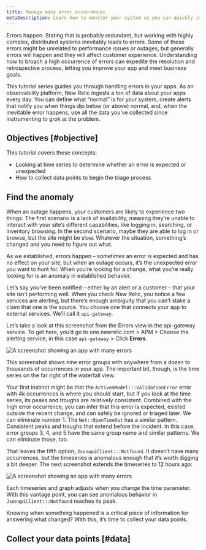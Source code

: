 ```yaml
---
title: Manage many error occurrences
metaDescription: Learn how to monitor your system so you can quickly identify and resolve many error occurrences fast. 
---
```




Errors happen. Stating that is probably redundant, but working with highly complex, distributed systems inevitably leads to errors. Some of these errors might be unrelated to performance issues or outages, but generally errors will happen and they will affect customer experience. Understanding how to broach a high occurrence of errors can expedite the resolution and retrospective process, letting you improve your app and meet business goals. 

This tutorial series guides you through handling errors in your apps. As an observability platform, New Relic ingests a ton of data about your apps every day. You can define what “normal” is for your system, create alerts that notify you when things dip below (or above) normal, and, when the inevitable error happens, use all the data you’ve collected since instrumenting to grok at the problem. 

## Objectives [#objective]

This tutorial covers these concepts:

* Looking at time series to determine whether an error is expected or unexpected
* How to collect data points to begin the triage process

## Find the anomaly 

When an outage happens, your customers are likely to experience two things. The first scenario is a lack of availability, meaning they’re unable to interact with your site’s different capabilities, like logging in, searching, or inventory browsing. In the second scenario, maybe they are able to log in or browse, but the site might be slow. Whatever the situation, something’s changed and you need to figure out what.

As we established, errors happen – sometimes an error is expected and has no effect on your site, but when an outage occurs, it’s the unexpected error you want to hunt for. When you’re looking for a change, what you’re really looking for is an anomaly in established behavior.

Let’s say you’ve been notified – either by an alert or a customer – that your site isn’t performing well. When you check New Relic, you notice a few services are alerting, but there’s enough ambiguity that you can’t stake a claim that one is the source. You choose one that connects your app to external services. We’ll call it `api-gateway`. 

Let’s take a look at this screenshot from the Errors view in the api-gateway service. To get here, you’d go to one.newrelic.com > APM > Choose the alerting service, in this case `api-gateway` > Click **Errors**. 

<img
title="Overview errors affecting your services"
alt="A screenshot showing an app with many errors"
src={apmErrorsInboxPage}
/>


This screenshot shows nine error groups with anywhere from a dozen to thousands of occurrences in your app. The important bit, though, is the time series on the far right of the waterfall view. 

Your first instinct might be that the `ActivemModel:::ValidationError` error with 4k occurrences is where you should start, but if you look at the time series, its peaks and troughs are relatively consistent. Combined with the high error occurrence, you can infer that this error is expected, existed outside the recent change, and can safely be ignored or triaged later. We can eliminate number 1. 
The `Net::OpenTimeOut` has a similar pattern. Consistent peaks and troughs that extend before the incident. In this case, error groups 3, 4, and 5 have the same group name and similar patterns. We can eliminate those, too.


That leaves the fifth option, `JsonapiClient:::Notfound`. It doesn’t have many occurrences, but the timeseries is anomalous enough that it’s worth digging a bit deeper. The next screenshot extends the timeseries to 12 hours ago:

<img
title="Overview errors affecting your services"
alt="A screenshot showing an app with many errors"
src={apmErrorsAnomaly}
/>

Each timeseries and graph adjusts when you change the time parameter. With this vantage point, you can see anomalous behavior in  `JsonapiClient:::Notfound` reaches its peak. 

Knowing when something happened is a critical piece of information for answering what changed? With this, it’s time to collect your data points. 

## Collect your data points [#data]
